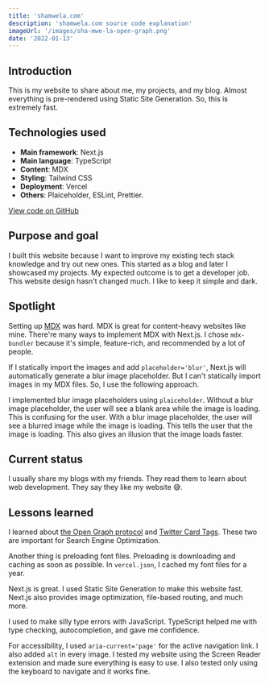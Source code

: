 ```yaml
---
title: 'shamwela.com'
description: 'shamwela.com source code explanation'
imageUrl: '/images/sha-mwe-la-open-graph.png'
date: '2022-01-13'
---
```


## Introduction

This is my website to share about me, my projects, and my blog. Almost everything is pre-rendered using Static Site Generation. So, this is extremely fast.

## Technologies used

- **Main framework**: Next.js
- **Main language**: TypeScript
- **Content**: MDX
- **Styling**: Tailwind CSS
- **Deployment**: Vercel
- **Others**: Plaiceholder, ESLint, Prettier.

[View code on GitHub](https://github.com/shamwela/shamwela.com)

## Purpose and goal

I built this website because I want to improve my existing tech stack knowledge and try out new ones. This started as a blog and later I showcased my projects. My expected outcome is to get a developer job. This website design hasn't changed much. I like to keep it simple and dark.

## Spotlight

Setting up [MDX](https://mdxjs.com) was hard. MDX is great for content-heavy websites like mine. There're many ways to implement MDX with Next.js. I chose `mdx-bundler` because it's simple, feature-rich, and recommended by a lot of people.

If I statically import the images and add `placeholder='blur'`, Next.js will automatically generate a blur image placeholder. But I can't statically import images in my MDX files. So, I use the following approach.

I implemented blur image placeholders using `plaiceholder`. Without a blur image placeholder, the user will see a blank area while the image is loading. This is confusing for the user. With a blur image placeholder, the user will see a blurred image while the image is loading. This tells the user that the image is loading. This also gives an illusion that the image loads faster.

## Current status

I usually share my blogs with my friends. They read them to learn about web development. They say they like my website 😅.

## Lessons learned

I learned about [the Open Graph protocol](https://ogp.me) and [Twitter Card Tags](https://developer.twitter.com/en/docs/twitter-for-websites/cards/overview/markup). These two are important for Search Engine Optimization.

Another thing is preloading font files. Preloading is downloading and caching as soon as possible. In `vercel.json`, I cached my font files for a year.

Next.js is great. I used Static Site Generation to make this website fast. Next.js also provides image optimization, file-based routing, and much more.

I used to make silly type errors with JavaScript. TypeScript helped me with type checking, autocompletion, and gave me confidence.

For accessibility, I used `aria-current='page'` for the active navigation link. I also added `alt` in every image. I tested my website using the Screen Reader extension and made sure everything is easy to use. I also tested only using the keyboard to navigate and it works fine.
